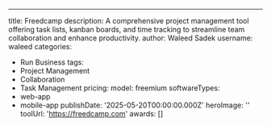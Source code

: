 ---
title: Freedcamp
description: A comprehensive project management tool offering task lists, kanban boards, and time tracking to streamline team collaboration and enhance productivity.
author: Waleed Sadek
username: waleed
categories:
  - Run Business
tags:
  - Project Management
  - Collaboration
  - Task Management
pricing:
  model: freemium
softwareTypes:
  - web-app
  - mobile-app
publishDate: '2025-05-20T00:00:00.000Z'
heroImage: ''
toolUrl: 'https://freedcamp.com'
awards: []